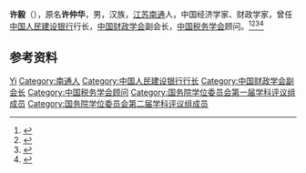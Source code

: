 '''许毅'''（{{bd|1917年||2010年}}），原名'''许仲华'''，男，汉族，[[江苏|江苏]][[南通|南通]]人，中国经济学家、财政学家，曾任[[中国人民建设银行|中国人民建设银行]]行长，[[中国财政学会|中国财政学会]]副会长，[[中国税务学会|中国税务学会]]顾问。<ref>{{Cite book|title=二十世纪中国名人辞典|author=蔡开松, 于信凤主编; 曾卓明, 周溯源, 赵书刚副主编|publisher=辽宁人民出版社|year=1991|isbn=|location=沈阳|pages=}}</ref><ref>{{Cite book|title=中华当代文化名人大辞典|author=张品兴, 殷登祥, 陈有进等主编|publisher=中国广播电视出版社|year=1992|isbn=9787504315137|location=北京|pages=}}</ref><ref>{{Cite book|title=20世纪中华人物名字号辞典|author=周家珍编著|publisher=法律出版社|year=2000|isbn=9787503628320|location=北京|pages=}}</ref><ref>{{Cite book|title=中国当代文化名人小传|author=伍杰主编; 崔运玺, 王伟华, 周昌喜副主编|publisher=辽宁人民出版社|year=1993|isbn=9787205022938|location=沈阳|pages=}}</ref>

== 参考资料 ==
{{reflist}}

{{国务院学位委员会第一届学科评议组/经济学}}
{{国务院学位委员会第二届学科评议组/经济学}}
{{Navboxes 
| title  = 许毅在[[中国财政学会|中国财政学会]]的职务
| list1  =
{{中国财政学会第一届理事会}}
{{中国财政学会第二届理事会}}
}}
{{Navboxes 
| title  = 许毅在[[中国税务学会|中国税务学会]]的职务
| list1  =
{{中国税务学会第一届理事会}}
{{中国税务学会第二届理事会}}
{{中国税务学会第三届理事会}}
{{中国税务学会第四届理事会}}
{{中国税务学会第五届理事会}}
{{中国税务学会第六届理事会}}
}}

{{Authority control}}
{{DEFAULTSORT:Xu许}}
[[Category:许姓|Yi]]
[[Category:南通人|Category:南通人]]
[[Category:中国人民建设银行行长|Category:中国人民建设银行行长]]
[[Category:中国财政学会副会长|Category:中国财政学会副会长]]
[[Category:中国税务学会顾问|Category:中国税务学会顾问]]
[[Category:国务院学位委员会第一届学科评议组成员|Category:国务院学位委员会第一届学科评议组成员]]
[[Category:国务院学位委员会第二届学科评议组成员|Category:国务院学位委员会第二届学科评议组成员]]

{{中国人物小作品}}